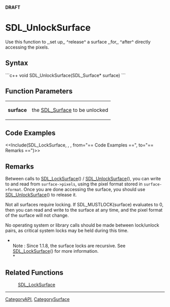 <!-- pragma section-numbers off -->
<!-- pragma disable-camelcase -->
'''DRAFT'''

= SDL_UnlockSurface =
Use this function to ,,set up,, ^release^ a surface ,,for,, ^after^ directly accessing the pixels.


== Syntax ==
```c++
void SDL_UnlockSurface(SDL_Surface* surface)
```

== Function Parameters ==
{|
|'''surface'''
|the [[SDL_Surface]] to be unlocked
|}

== Code Examples ==
<<Include(SDL_LockSurface, , , from="== Code Examples ==", to="== Remarks ==")>>

== Remarks ==
Between calls to [[SDL_LockSurface]]() / [[SDL_UnlockSurface]](), you can write to and read from <code>surface->pixels</code>, using the pixel format stored in <code>surface->format</code>. Once you are done accessing the surface, you should use [[SDL_UnlockSurface]]() to release it.

Not all surfaces require locking. If SDL_MUSTLOCK(surface) evaluates to 0, then you can read and write to the surface at any time, and the pixel format of the surface will not change.

No operating system or library calls should be made between lock/unlock pairs, as critical system locks may be held during this time. 

*<br/>Note : Since 1.1.8, the surface locks are recursive. See [[SDL_LockSurface]]() for more information. <br/>*

== Related Functions ==
:[[SDL_LockSurface]]

----
[[CategoryAPI]], [[CategorySurface]]
